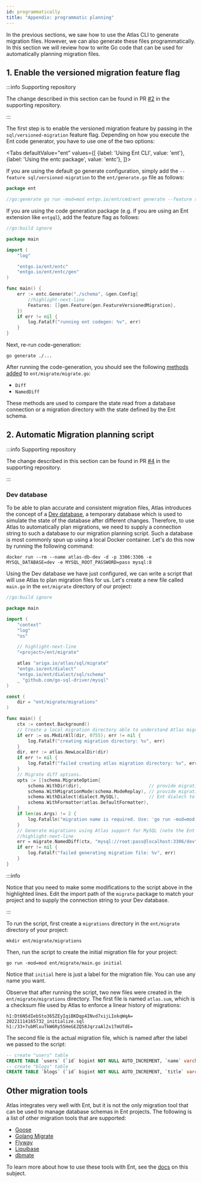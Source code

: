 ```yaml
---
id: programmatically
title: "Appendix: programmatic planning"
---
```



In the previous sections, we saw how to use the Atlas CLI to generate migration files. However, we can also
generate these files programmatically. In this section we will review how to write Go code that can be used for
automatically planning migration files.

## 1. Enable the versioned migration feature flag

:::info Supporting repository

The change described in this section can be found in PR [#2](https://github.com/rotemtam/ent-versioned-migrations-demo/pull/2/files)
in the supporting repository.

:::

The first step is to enable the versioned migration feature by passing in the `sql/versioned-migration` feature flag.
Depending on how you execute the Ent code generator, you have to use one of the two options:

<Tabs
defaultValue="ent"
values={[
{label: 'Using Ent CLI', value: 'ent'},
{label: 'Using the entc package', value: 'entc'},
]}>
<TabItem value="ent">

If you are using the default go generate configuration, simply add the `--feature sql/versioned-migration` to
the `ent/generate.go` file as follows:

```go
package ent

//go:generate go run -mod=mod entgo.io/ent/cmd/ent generate --feature sql/versioned-migration ./schema
```

</TabItem>
<TabItem value="entc">

If you are using the code generation package (e.g. if you are using an Ent extension like `entgql`),
add the feature flag as follows:

```go
//go:build ignore

package main

import (
	"log"

	"entgo.io/ent/entc"
	"entgo.io/ent/entc/gen"
)

func main() {
	err := entc.Generate("./schema", &gen.Config{
		//highlight-next-line
		Features: []gen.Feature{gen.FeatureVersionedMigration},
	})
	if err != nil {
		log.Fatalf("running ent codegen: %v", err)
	}
}
```

</TabItem>
</Tabs>

Next, re-run code-generation:

```shell
go generate ./...
```

After running the code-generation, you should see the following
[methods added](https://github.com/rotemtam/ent-versioned-migrations-demo/commit/e724fa32330d920fd405b9785fcfece2a46ea56c#diff-370235e5107bbdd35861063f3beff1507723ebdda6e29a39cdde1f1a944594d8)
to `ent/migrate/migrate.go`:
* `Diff`
* `NamedDiff`

These methods are used to compare the state read from a database connection or a migration directory with the state defined
by the Ent schema.

## 2. Automatic Migration planning script

:::info Supporting repository

The change described in this section can be found in PR [#4](https://github.com/rotemtam/ent-versioned-migrations-demo/pull/4/files)
in the supporting repository.

:::

### Dev database

To be able to plan accurate and consistent migration files, Atlas introduces the
concept of a [Dev database](https://atlasgo.io/concepts/dev-database), a temporary
database which is used to simulate the state of the database after different changes.
Therefore, to use Atlas to automatically plan migrations, we need to supply a connection
string to such a database to our migration planning script. Such a database is most commonly
spun up using a local Docker container. Let's do this now by running the following command:

```shell
docker run --rm --name atlas-db-dev -d -p 3306:3306 -e MYSQL_DATABASE=dev -e MYSQL_ROOT_PASSWORD=pass mysql:8
```

Using the Dev database we have just configured, we can write a script that will use Atlas to plan
migration files for us. Let's create a new file called `main.go` in the `ent/migrate` directory
of our project:

```go title=ent/migrate/main.go
//go:build ignore

package main

import (
    "context"
    "log"
    "os"

    // highlight-next-line
    "<project>/ent/migrate"

    atlas "ariga.io/atlas/sql/migrate"
    "entgo.io/ent/dialect"
    "entgo.io/ent/dialect/sql/schema"
    _ "github.com/go-sql-driver/mysql"
)

const (
	dir = "ent/migrate/migrations"
)

func main() {
    ctx := context.Background()
    // Create a local migration directory able to understand Atlas migration file format for replay.
    if err := os.MkdirAll(dir, 0755); err != nil {
		log.Fatalf("creating migration directory: %v", err)
	}
    dir, err := atlas.NewLocalDir(dir)
    if err != nil {
        log.Fatalf("failed creating atlas migration directory: %v", err)
    }
    // Migrate diff options.
    opts := []schema.MigrateOption{
        schema.WithDir(dir),                         // provide migration directory
        schema.WithMigrationMode(schema.ModeReplay), // provide migration mode
        schema.WithDialect(dialect.MySQL),           // Ent dialect to use
        schema.WithFormatter(atlas.DefaultFormatter),
    }
    if len(os.Args) != 2 {
        log.Fatalln("migration name is required. Use: 'go run -mod=mod ent/migrate/main.go <name>'")
    }
    // Generate migrations using Atlas support for MySQL (note the Ent dialect option passed above).
    //highlight-next-line
    err = migrate.NamedDiff(ctx, "mysql://root:pass@localhost:3306/dev", os.Args[1], opts...)
    if err != nil {
        log.Fatalf("failed generating migration file: %v", err)
    }
}
```

:::info

Notice that you need to make some modifications to the script above in the highlighted lines.
Edit the import path of the `migrate` package to match your project and to supply the connection
string to your Dev database.

:::

To run the script, first create a `migrations` directory in the `ent/migrate` directory of your
project:

```text
mkdir ent/migrate/migrations
```

Then, run the script to create the initial migration file for your project:

```shell
go run -mod=mod ent/migrate/main.go initial
```
Notice that `initial` here is just a label for the migration file. You can use any name you want.

Observe that after running the script, two new files were created in the `ent/migrate/migrations`
directory. The first file is named `atlas.sum`, which is a checksum file used by Atlas to enforce
a linear history of migrations:

```text title=ent/migrate/migrations/atlas.sum
h1:Dt6N5dIebSto365ZEyIqiBKDqp4INvd7xijLIokqWqA=
20221114165732_initialize.sql h1:/33+7ubMlxuTkW6Ry55HeGEZQ58JqrzaAl2x1TmUTdE=
```

The second file is the actual migration file, which is named after the label we passed to the
script:

```sql title=ent/migrate/migrations/20221114165732_initial.sql
-- create "users" table
CREATE TABLE `users` (`id` bigint NOT NULL AUTO_INCREMENT, `name` varchar(255) NOT NULL, `email` varchar(255) NOT NULL, PRIMARY KEY (`id`), UNIQUE INDEX `email` (`email`)) CHARSET utf8mb4 COLLATE utf8mb4_bin;
-- create "blogs" table
CREATE TABLE `blogs` (`id` bigint NOT NULL AUTO_INCREMENT, `title` varchar(255) NOT NULL, `body` longtext NOT NULL, `created_at` timestamp NOT NULL, `user_blog_posts` bigint NULL, PRIMARY KEY (`id`), CONSTRAINT `blogs_users_blog_posts` FOREIGN KEY (`user_blog_posts`) REFERENCES `users` (`id`) ON DELETE SET NULL) CHARSET utf8mb4 COLLATE utf8mb4_bin;
```

## Other migration tools

Atlas integrates very well with Ent, but it is not the only migration tool that can be used
to manage database schemas in Ent projects. The following is a list of other migration tools
that are supported:

* [Goose](https://github.com/pressly/goose)
* [Golang Migrate](https://github.com/golang-migrate/migrate)
* [Flyway](https://flywaydb.org)
* [Liquibase](https://www.liquibase.org)
* [dbmate](https://github.com/amacneil/dbmate)

To learn more about how to use these tools with Ent, see the [docs](https://entgo.io/docs/versioned-migrations#create-a-migration-files-generator) on this subject.